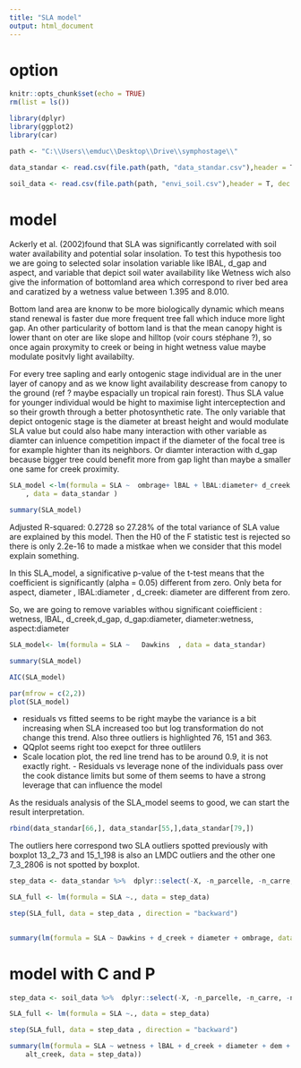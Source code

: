 ```yaml
---
title: "SLA model"
output: html_document
---
```

# option 
```r
knitr::opts_chunk$set(echo = TRUE)
rm(list = ls())

library(dplyr)
library(ggplot2)
library(car)

path <- "C:\\Users\\emduc\\Desktop\\Drive\\symphostage\\"
```

```r
data_standar <- read.csv(file.path(path, "data_standar.csv"),header = T, dec = ".", sep=",")%>%  mutate(Dawkins = as.factor(Dawkins))

soil_data <- read.csv(file.path(path, "envi_soil.csv"),header = T, dec = ".", sep=",")%>%  mutate(Dawkins = as.factor(Dawkins))
```



# model 

Ackerly et al. (2002)found that SLA was significantly correlated with soil water availability and potential solar insolation. To test this hypothesis too we are going to selected solar insolation variable like lBAL, d_gap and aspect, and variable that depict soil water availability like Wetness wich also give the information of bottomland area which correspond to  river bed area and caratized by a wetness value  between 1.395 and 8.010.

Bottom land area are knonw to be more biologically dynamic which means stand renewal is faster due more frequent tree fall which induce more light gap. An other particularity of bottom land is that the mean canopy hight is lower thant on oter are like slope and hilltop (voir cours stéphane ?), so once again proxymity to creek or being in hight wetness value maybe modulate positvly  light availabilty.  

For every tree sapling and early ontogenic  stage individual are in the uner layer of canopy and as we know light availability descrease from canopy to the ground (ref ? maybe espacially un tropical rain forest). Thus SLA value for younger individual would be hight to maximise light interceptection and so their growth through a better photosynthetic rate. The only variable that depict ontogenic stage is the diameter at breast height and would modulate SLA value but could also habe many interaction with other variable as diamter can inluence competition impact if the diameter of the focal tree is for example highter than its neighbors. Or diamter interaction with d_gap because bigger tree could benefit more from gap light than maybe a smaller one same for creek proximity.


```r
SLA_model <-lm(formula = SLA ~  ombrage+ lBAL + lBAL:diameter+ d_creek + wetness + d_gap + d_gap:diameter+d_creek:diameter + wetness:diameter +Dawkins
    , data = data_standar )

summary(SLA_model)
```

Adjusted R-squared:  0.2728 so  27.28% of the total variance of SLA value are explained by this model.  Then the H0 of the F statistic test is rejected so there is only 2.2e-16 to made a mistkae when we consider that this model explain something. 

In this SLA_model, a significative p-value of the t-test means that the coefficient is significantly (alpha = 0.05) different from zero. Only beta for aspect, diameter , lBAL:diameter , d_creek: diameter are different from zero.

So, we are going to remove variables withou significant coiefficient : wetness, lBAL, d_creek,d_gap, d_gap:diameter, diameter:wetness, aspect:diameter

```r
SLA_model<- lm(formula = SLA ~   Dawkins  , data = data_standar) 

summary(SLA_model)

AIC(SLA_model)
```



```r
par(mfrow = c(2,2))
plot(SLA_model)
```
  
  - residuals vs fitted seems to be right maybe the variance is a bit increasing when SLA increased too but log transformation do not change this trend. Also three outliers is highlighted 76, 151 and 363. 
  - QQplot seems right too exepct for three outlilers 
  - Scale location plot, the red line trend has to be around 0.9, it is not exactly right.     - Residuals vs leverage none of the individuals pass over the cook distance limits but some of them seems to have a strong leverage that can influence the model

As the residuals analysis of the SLA_model seems to good, we can start the result interpretation.

```r
rbind(data_standar[66,], data_standar[55,],data_standar[79,])
```
The outliers here correspond two SLA outliers spotted previously with boxplot 13_2_73 and 15_1_198 is also an LMDC outliers and the other one 7_3_2806  is not spotted by boxplot.




```r
step_data <- data_standar %>%  dplyr::select(-X, -n_parcelle, -n_carre, -n_arbre, -LT_mean, -LMDC, -Area_exclude, -Chloro_content, -ID)

SLA_full <- lm(formula = SLA ~., data = step_data)

step(SLA_full, data = step_data , direction = "backward")
        
```

```r
summary(lm(formula = SLA ~ Dawkins + d_creek + diameter + ombrage, data = step_data))
```


# model with C and P 

```r
step_data <- soil_data %>%  dplyr::select(-X, -n_parcelle, -n_carre, -n_arbre, -LT_mean, -LMDC, -Area_exclude, -Chloro_content) %>% filter(!is.na(Dawkins))

SLA_full <- lm(formula = SLA ~., data = step_data)

step(SLA_full, data = step_data , direction = "backward")
```

```r
summary(lm(formula = SLA ~ wetness + lBAL + d_creek + diameter + dem + 
    alt_creek, data = step_data))
```

